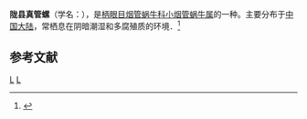 {{Speciesbox
| taxon = Euphaedusa longxianensis
| binomial_authority = Chen, 1996
}}
'''陇县真管螺'''（学名：''{{lang|la|Euphaedusa longxianensis}}''），是[[柄眼目|柄眼目]][[烟管蜗牛科|烟管蜗牛科]][[小烟管蜗牛属|小烟管蜗牛属]]的一种。主要分布于[[中国大陆|中国大陆]]，常栖息在阴暗潮湿和多腐殖质的环境．<ref>{{cite web|url=http://shell.sinica.edu.tw/chinese/shellbase_detail.php?science_no=5935|title=国际贝库：陇县真管螺|publisher=台湾贝类资料库|accessdate=2009-08-11}}</ref>

== 参考文献 ==
{{reflist}}
{{taxonbar}}
[[Category:_1996年描述的动物|L]]
[[Category:小烟管蜗牛属|L]]